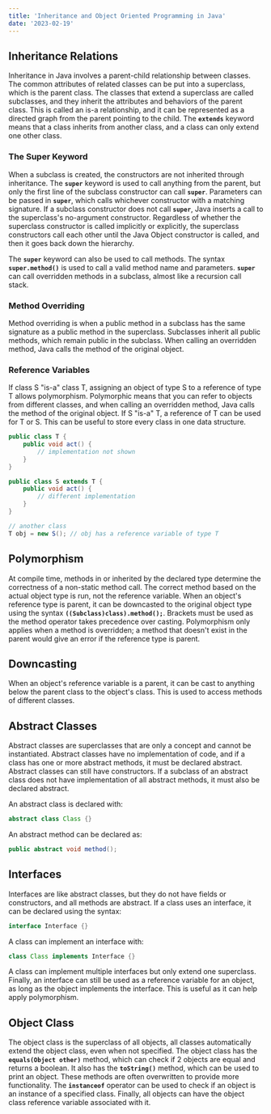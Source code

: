 ```yaml
---
title: 'Inheritance and Object Oriented Programming in Java'
date: '2023-02-19'
---
```


## Inheritance Relations

Inheritance in Java involves a parent-child relationship between classes. The common attributes of related classes can be put into a superclass, which is the parent class. The classes that extend a superclass are called subclasses, and they inherit the attributes and behaviors of the parent class. This is called an is-a relationship, and it can be represented as a directed graph from the parent pointing to the child. The **`extends`** keyword means that a class inherits from another class, and a class can only extend one other class.

### The Super Keyword

When a subclass is created, the constructors are not inherited through inheritance. The **`super`** keyword is used to call anything from the parent, but only the first line of the subclass constructor can call **`super`**. Parameters can be passed in **`super`**, which calls whichever constructor with a matching signature. If a subclass constructor does not call **`super`**, Java inserts a call to the superclass's no-argument constructor. Regardless of whether the superclass constructor is called implicitly or explicitly, the superclass constructors call each other until the Java Object constructor is called, and then it goes back down the hierarchy.

The **`super`** keyword can also be used to call methods. The syntax **`super.method()`** is used to call a valid method name and parameters. **`super`** can call overridden methods in a subclass, almost like a recursion call stack.

### Method Overriding

Method overriding is when a public method in a subclass has the same signature as a public method in the superclass. Subclasses inherit all public methods, which remain public in the subclass. When calling an overridden method, Java calls the method of the original object.

### Reference Variables

If class S "is-a" class T, assigning an object of type S to a reference of type T allows polymorphism. Polymorphic means that you can refer to objects from different classes, and when calling an overridden method, Java calls the method of the original object. If S "is-a" T, a reference of T can be used for T or S. This can be useful to store every class in one data structure.

~~~java
public class T {
    public void act() {
        // implementation not shown
    }
}

public class S extends T {
    public void act() {
        // different implementation
    }
}

// another class
T obj = new S(); // obj has a reference variable of type T
~~~

## Polymorphism

At compile time, methods in or inherited by the declared type determine the correctness of a non-static method call. The correct method based on the actual object type is run, not the reference variable. When an object's reference type is parent, it can be downcasted to the original object type using the syntax **`((Subclass)class).method();`**. Brackets must be used as the method operator takes precedence over casting. Polymorphism only applies when a method is overridden; a method that doesn't exist in the parent would give an error if the reference type is parent.

## Downcasting

When an object's reference variable is a parent, it can be cast to anything below the parent class to the object's class. This is used to access methods of different classes.

## Abstract Classes

Abstract classes are superclasses that are only a concept and cannot be instantiated. Abstract classes have no implementation of code, and if a class has one or more abstract methods, it must be declared abstract. Abstract classes can still have constructors. If a subclass of an abstract class does not have implementation of all abstract methods, it must also be declared abstract.

An abstract class is declared with:

~~~java
abstract class Class {}
~~~

An abstract method can be declared as:

~~~java
public abstract void method();
~~~

## Interfaces
Interfaces are like abstract classes, but they do not have fields or constructors, and all methods are abstract. If a class uses an interface, it can be declared using the syntax:

~~~java
interface Interface {}
~~~

A class can implement an interface with:

~~~java
class Class implements Interface {}
~~~

A class can implement multiple interfaces but only extend one superclass. Finally, an interface can still be used as a reference variable for an object, as long as the object implements the interface. This is useful as it can help apply polymorphism.

## Object Class

The object class is the superclass of all objects, all classes automatically extend the object class, even when not specified. The object class has the **`equals(Object other)`** method, which can check if 2 objects are equal and returns a boolean. It also has the **`toString()`** method, which can be used to print an object. These methods are often overwritten to provide more functionality. The **`instanceof`** operator can be used to check if an object is an instance of a specified class. Finally, all objects can have the object class reference variable associated with it.